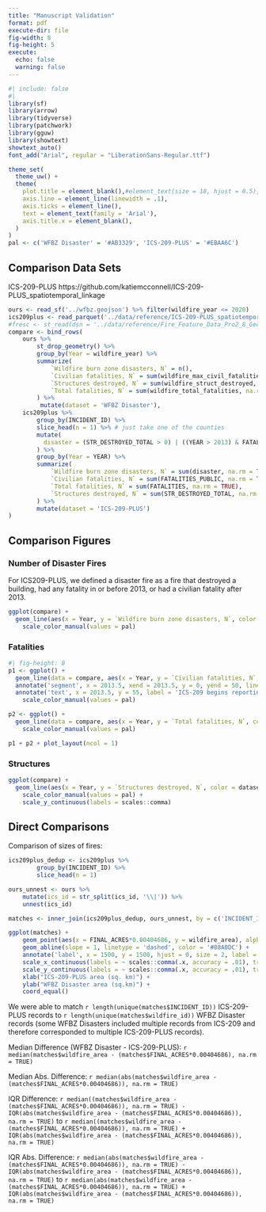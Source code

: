 ```yaml
---
title: "Manuscript Validation"
format: pdf
execute-dir: file
fig-width: 8
fig-height: 5
execute: 
  echo: false
  warning: false
---
```


```r
#| include: false
#| 
library(sf)
library(arrow)
library(tidyverse)
library(patchwork)
library(gguw)
library(showtext)
showtext_auto()
font_add("Arial", regular = "LiberationSans-Regular.ttf") 

theme_set(
  theme_uw() +
  theme(
    plot.title = element_blank(),#element_text(size = 18, hjust = 0.5),
    axis.line = element_line(linewidth = .1),
    axis.ticks = element_line(), 
    text = element_text(family = 'Arial'), 
    axis.title.x = element_blank(),
  )
)
pal <- c('WFBZ Disaster' = '#AB3329', 'ICS-209-PLUS' = '#EBAA6C')
```

## Comparison Data Sets

ICS-209-PLUS https://github.com/katiemcconnell/ICS-209-PLUS_spatiotemporal_linkage
<!--
FRESC https://www.sciencebase.gov/catalog/item/61707c2ad34ea36449a6b066 (metadata: https://www.sciencebase.gov/catalog/file/get/61aa537dd34eb622f699df81?f=__disk__d0%2F63%2F53%2Fd063532049be8e1bc83d1d3047b4df1a5cb56f15&transform=1&allowOpen=true)
--> 

```r
ours <- read_sf('../wfbz.geojson') %>% filter(wildfire_year <= 2020)
ics209plus <- read_parquet('../data/reference/ICS-209-PLUS_spatiotemporal_linkage_county.parquet')
#fresc <- st_read(dsn = '../data/reference/Fire_Feature_Data_Pro2_8_Geodatabase/Fire_Feature_Data.gdb/', query = 'select * from USGS_Wildland_Fire_Combined_dataset where Fire_Year >= 1999 and Assigned_Fire_Type not like \'%Prescribed%\'')
compare <- bind_rows(
    ours %>% 
        st_drop_geometry() %>% 
        group_by(Year = wildfire_year) %>% 
        summarize(
            `Wildfire burn zone disasters, N` = n(),
            `Civilian fatalities, N` = sum(wildfire_max_civil_fatalities, na.rm = TRUE),
            `Structures destroyed, N` = sum(wildfire_struct_destroyed, na.rm = TRUE),
            `Total fatalities, N` = sum(wildfire_total_fatalities, na.rm = TRUE)
        ) %>% 
         mutate(dataset = 'WFBZ Disaster'),
    ics209plus %>%
        group_by(INCIDENT_ID) %>%
        slice_head(n = 1) %>% # just take one of the counties
        mutate(
          disaster = (STR_DESTROYED_TOTAL > 0) | ((YEAR > 2013) & FATALITIES_PUBLIC > 0) |  ((YEAR <= 2013) & FATALITIES > 0)
        ) %>%
        group_by(Year = YEAR) %>% 
        summarize(
            `Wildfire burn zone disasters, N` = sum(disaster, na.rm = TRUE),
            `Civilian fatalities, N` = sum(FATALITIES_PUBLIC, na.rm = TRUE),
            `Total fatalities, N` = sum(FATALITIES, na.rm = TRUE),
            `Structures destroyed, N` = sum(STR_DESTROYED_TOTAL, na.rm = TRUE)
        ) %>%
        mutate(dataset = 'ICS-209-PLUS') 
)

```

## Comparison Figures

### Number of Disaster Fires

For ICS209-PLUS, we defined a disaster fire as a fire that destroyed a building, had any fatality in or before 2013, or had a civilian fatality after 2013. 

```r
ggplot(compare) + 
  geom_line(aes(x = Year, y = `Wildfire burn zone disasters, N`, color = dataset)) +
	scale_color_manual(values = pal)
```

### Fatalities

```r
#| fig-height: 8
p1 <- ggplot() + 
  geom_line(data = compare, aes(x = Year, y = `Civilian fatalities, N`, color = dataset)) +
  annotate('segment', x = 2013.5, xend = 2013.5, y = 0, yend = 50, linetype = 'dashed') +
  annotate('text', x = 2013.5, y = 55, label = 'ICS-209 begins reporting\ncivilian fatalities separately.', size = 3, angle = -55, hjust = 1) + 
	scale_color_manual(values = pal)

p2 <- ggplot() + 
  geom_line(data = compare, aes(x = Year, y = `Total fatalities, N`, color = dataset)) +
	scale_color_manual(values = pal)

p1 + p2 + plot_layout(ncol = 1)
```

### Structures

```r
ggplot(compare) + 
  geom_line(aes(x = Year, y = `Structures destroyed, N`, color = dataset)) +	
	scale_color_manual(values = pal) + 
	scale_y_continuous(labels = scales::comma)

```

## Direct Comparisons

Comparison of sizes of fires:

```r
ics209plus_dedup <- ics209plus %>%
        group_by(INCIDENT_ID) %>%
        slice_head(n = 1) 

ours_unnest <- ours %>%
	mutate(ics_id = str_split(ics_id, '\\|')) %>%
	unnest(ics_id)

matches <- inner_join(ics209plus_dedup, ours_unnest, by = c('INCIDENT_ID' = 'ics_id')) 

ggplot(matches) + 
	geom_point(aes(x = FINAL_ACRES*0.00404686, y = wildfire_area), alpha = .25) + 
	geom_abline(slope = 1, linetype = 'dashed', color = '#88A0DC') + 
	annotate('label', x = 1500, y = 1500, hjust = 0, size = 2, label = '1-1 Line', color = '#88A0DC') + 
	scale_x_continuous(labels = ~ scales::comma(.x, accuracy = .01), trans = 'log') + 
	scale_y_continuous(labels = ~ scales::comma(.x, accuracy = .01), trans = 'log') + 
	xlab("ICS-209-PLUS area (sq. km)") + 
	ylab("WFBZ Disaster area (sq.km)") + 
	coord_equal()
```

We were able to match `r length(unique(matches$INCIDENT_ID))` ICS-209-PLUS records to `r length(unique(matches$wildfire_id))` WFBZ Disaster records (some WFBZ Disasters included multiple records from ICS-209 and therefore corresponded to multiple ICS-209-PLUS records). 

Median Difference (WFBZ Disaster - ICS-209-PLUS): `r median(matches$wildfire_area - (matches$FINAL_ACRES*0.00404686), na.rm = TRUE)`

Median Abs. Difference: `r median(abs(matches$wildfire_area - (matches$FINAL_ACRES*0.00404686)), na.rm = TRUE)`

IQR Difference: `r median((matches$wildfire_area - (matches$FINAL_ACRES*0.00404686)), na.rm = TRUE) - IQR(abs(matches$wildfire_area - (matches$FINAL_ACRES*0.00404686)), na.rm = TRUE)` to `r median((matches$wildfire_area - (matches$FINAL_ACRES*0.00404686)), na.rm = TRUE) + IQR(abs(matches$wildfire_area - (matches$FINAL_ACRES*0.00404686)), na.rm = TRUE)`

IQR Abs. Difference: `r median(abs(matches$wildfire_area - (matches$FINAL_ACRES*0.00404686)), na.rm = TRUE) - IQR(abs(matches$wildfire_area - (matches$FINAL_ACRES*0.00404686)), na.rm = TRUE)` to `r median(abs(matches$wildfire_area - (matches$FINAL_ACRES*0.00404686)), na.rm = TRUE) + IQR(abs(matches$wildfire_area - (matches$FINAL_ACRES*0.00404686)), na.rm = TRUE)`


